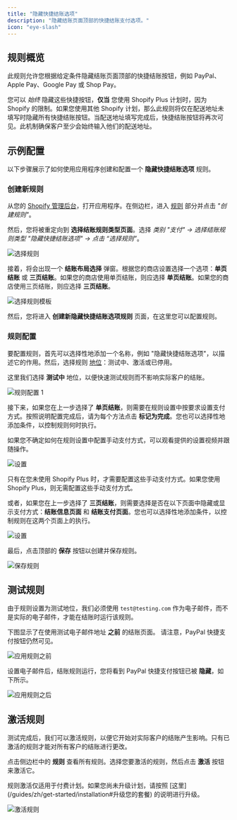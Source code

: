 ```yaml
---
title: "隐藏快捷结账选项"
description: "隐藏结账页面顶部的快捷结账支付选项。"
icon: "eye-slash"
---
```


## 规则概览

此规则允许您根据给定条件隐藏结账页面顶部的快捷结账按钮，例如 PayPal、Apple Pay、Google Pay 或 Shop Pay。

<Warning>
  您可以 <i>始终</i> 隐藏这些快捷按钮，<b>仅当</b> 您使用 Shopify Plus 计划时，因为 Shopify 的限制。如果您使用其他 Shopify 计划，那么此规则将仅在配送地址未填写时隐藏所有快捷结账按钮。当配送地址填写完成后，快捷结账按钮将再次可见。此机制确保客户至少会始终输入他们的配送地址。
</Warning>

## 示例配置

以下步骤展示了如何使用应用程序创建和配置一个 **隐藏快捷结账选项** 规则。

### 创建新规则

从您的 [Shopify 管理后台](/guides/zh/get-started/installation#前往应用)，打开应用程序。在侧边栏，进入 [规则](/guides/zh/get-started/quickstart#创建示例规则) 部分并点击 _"创建规则"_。

然后，您将被重定向到 **选择结账规则类型页面**。选择 _类别 "支付" → 选择结账规则类型 "隐藏快捷结账选项" → 点击 “选择规则”_。

<img
  src="/images/essentials/payment/select-hide-express-checkout-options.webp"
  alt="选择规则"
/>

接着，将会出现一个 **结账布局选择** 弹窗。根据您的商店设置选择一个选项：**单页结账** 或 **三页结账**。如果您的商店使用单页结账，则应选择 **单页结账**。如果您的商店使用三页结账，则应选择 **三页结账**。

<img
  src="/images/essentials/payment/select-rule-template-hide-express-checkout-options.webp"
  alt="选择规则模板"
/>

然后，您将进入 **创建新隐藏快捷结账选项规则** 页面，在这里您可以配置规则。

### 规则配置

要配置规则，首先可以选择性地添加一个名称，例如 "隐藏快捷结账选项"，以描述它的作用。然后，选择规则 [地位](/guides/zh/get-started/concepts#地位)：测试中、激活或已停用。

这里我们选择 **测试中** 地位，以便快速测试规则而不影响实际客户的结账。

<img
  src="/images/essentials/payment/rule-configure-1-hide-express-checkout-options.webp"
  alt="规则配置 1"
/>

接下来，如果您在上一步选择了 **单页结账**，则需要在规则设置中按要求设置支付方式。按照说明配置完成后，请为每个方法点击 **标记为完成**。您也可以选择性地添加条件，以控制规则何时执行。

<Note>
  如果您不确定如何在规则设置中配置手动支付方式，可以观看提供的设置视频并跟随操作。
</Note>

<img
  src="/images/essentials/payment/setup-hide-payment-methods-options.webp"
  alt="设置"
/>

<Info>
  只有在您未使用 Shopify Plus 时，才需要配置这些手动支付方式。如果您使用 Shopify Plus，则无需配置这些手动支付方式。
</Info>

或者，如果您在上一步选择了 **三页结账**，则需要选择是否在以下页面中隐藏或显示支付方式：**结账信息页面** 和 **结账支付页面**。您也可以选择性地添加条件，以控制规则在这两个页面上的执行。

<img
  src="/images/essentials/payment/setup-3-page-checkout-hide-express-checkout-options.webp"
  alt="设置"
/>

最后，点击顶部的 <b>保存</b> 按钮以创建并保存规则。

<img src="/images/shared/save-rule.webp" alt="保存规则" />

## 测试规则

由于规则设置为测试地位，我们必须使用 `test@testing.com` 作为电子邮件，而不是实际的电子邮件，才能在结账时运行该规则。

<Warning>
  下图显示了在使用测试电子邮件地址 <b>之前</b> 的结账页面。
  请注意，PayPal 快捷支付按钮仍然可见。
</Warning>

<img
  src="/images/essentials/payment/before-rule-apply-hide-express-checkout-options.webp"
  alt="应用规则之前"
/>

设置电子邮件后，结账规则运行，您将看到 PayPal 快捷支付按钮已被 **隐藏**，如下所示。

<img
  src="/images/essentials/payment/after-rule-apply-hide-express-checkout-options.webp"
  alt="应用规则之后"
/>

## 激活规则

测试完成后，我们可以激活规则，以便它开始对实际客户的结账产生影响。只有已激活的规则才能对所有客户的结账进行更改。

点击侧边栏中的 **规则** 查看所有规则。选择您要激活的规则，然后点击 **激活** 按钮来激活它。

<Warning>
  规则激活仅适用于付费计划。如果您尚未升级计划，请按照
  [这里](/guides/zh/get-started/installation#升级您的套餐) 的说明进行升级。
</Warning>

<img
  src="/images/essentials/payment/activate-the-rule-hide-express-checkout-options.webp"
  alt="激活规则"
/>
